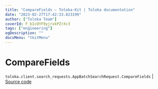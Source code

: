 ```yaml
---
title: "CompareFields — Toloka-Kit | Toloka documentation"
date: "2023-02-27T17:42:33.823199"
author: ["Toloka Team"]
coverId: F_bIcOYF9yjrxkPZrXc3
tags: ["engineering"]
ogDescription: ""
docsMenu: "tkitMenu"
---
```


# CompareFields
`toloka.client.search_requests.AppBatchSearchRequest.CompareFields` | [Source code](https://github.com/Toloka/toloka-kit/blob/v1.1.4/src/client/search_requests.py#L1131)